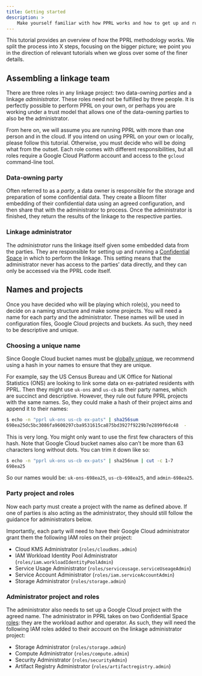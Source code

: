 ```yaml
---
title: Getting started
description: >
    Make yourself familiar with how PPRL works and how to get up and running.
---
```


<!-- TODO: How many steps? -->
This tutorial provides an overview of how the PPRL methodology works. We split
the process into X steps, focusing on the bigger picture; we point you in the
direction of relevant tutorials when we gloss over some of the finer details.


## Assembling a linkage team

There are three roles in any linkage project: two data-owning _parties_ and a
linkage _administrator_. These roles need not be fulfilled by three people. It
is perfectly possible to perform PPRL on your own, or perhaps you are working
under a trust model that allows one of the data-owning parties to also be the
administrator.

<!-- TODO: Write solo tutorial with full process -->
From here on, we will assume you are running PPRL with more than one person and
in the cloud. If you intend on using PPRL on your own or locally, please follow
this tutorial. Otherwise, you must decide who will be doing what from the
outset. Each role comes with different responsibilities, but all roles require
a Google Cloud Platform account and access to the `gcloud` command-line tool.

### Data-owning party

Often referred to as a _party_, a data owner is responsible for the
storage and preparation of some confidential data. They create a Bloom filter
embedding of their confidential data using an agreed configuration, and then
share that with the administrator to process. Once the administrator is
finished, they return the results of the linkage to the respective parties.

### Linkage administrator

The _administrator_ runs the linkage itself given some embedded data from the
parties. They are responsible for setting up and running a
[Confidential Space](https://cloud.google.com/docs/security/confidential-space)
in which to perform the linkage. This setting means that the administrator
never has access to the parties' data directly, and they can only be accessed
via the PPRL code itself.


## Names and projects

Once you have decided who will be playing which role(s), you need to decide on
a naming structure and make some projects. You will need a name for each party
and the administrator. These names will be used in configuration files, Google
Cloud projects and buckets. As such, they need to be descriptive and unique.

### Choosing a unique name

Since Google Cloud bucket names must be
[globally unique](https://cloud.google.com/storage/docs/buckets#naming), we
recommend using a hash in your names to ensure that they are unique.

For example, say the US Census Bureau and UK Office for National Statistics
(ONS) are looking to link some data on ex-patriated residents with PPRL. Then
they might use `uk-ons` and `us-cb` as their party names, which are succinct
and descriptive. However, they rule out future PPRL projects with the same
names. So, they could make a hash of their project aims and append it to
their names:

```bash
$ echo -n "pprl uk-ons us-cb ex-pats" | sha256sum
698ea25dc5bc3086fa9600297cba9531615ca875bd3927f9229b7e2899f6dc48  -
```

This is very long. You might only want to use the first few characters of this
hash. Note that Google Cloud bucket names also can't be more than 63 characters
long without dots. You can trim it down like so:

```bash
$ echo -n "pprl uk-ons us-cb ex-pats" | sha256num | cut -c 1-7
698ea25
```

So our names would be: `uk-ons-698ea25`, `us-cb-698ea25`, and `admin-698ea25`.

### Party project and roles

Now each party must create a project with the name as defined above. If one of
parties is also acting as the administrator, they should still follow the
guidance for administrators below.

Importantly, each party will need to have their Google Cloud administrator
grant them the following IAM roles on their project:

- Cloud KMS Administrator (`roles/cloudkms.admin`)
- IAM Workload Identity Pool Administrator
  (`roles/iam.workloadIdentityPoolAdmin`)
- Service Usage Administrator (`roles/serviceusage.serviceUseageAdmin`)
- Service Account Administrator (`roles/iam.serviceAccountAdmin`)
- Storage Administrator (`roles/storage.admin`)

### Administrator project and roles

The administrator also needs to set up a Google Cloud project with the agreed
name. The administrator in PPRL takes on two Confidential Space
[roles](https://cloud.google.com/confidential-computing/confidential-space/docs/confidential-space-overview#roles):
they are the workload author and operator. As such, they will need the
following IAM roles added to their account on the linkage administrator
project:

- Storage Administrator (`roles/storage.admin`)
- Compute Administrator (`roles/compute.admin`)
- Security Administrator (`roles/securityAdmin`)
- Artifact Registry Administrator (`roles/artifactregistry.admin`)

